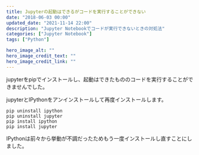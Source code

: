 ```yaml
---
title: Jupyterの起動はできるがコードを実行することができない
date: "2018-06-03 00:00"
updated_date: "2021-11-14 22:00"
description: "Jupyter Notebookでコードが実行できないときの対処法"
categories: ["Jupyter Notebook"]
tags: ["Python"]

hero_image_alt: ""
hero_image_credit_text: ""
hero_image_credit_link: ""
---
```

jupyterをpipでインストールし、起動はできたもののコードを実行することができませんでした。

jupyterとIPythonをアンインストールして再度インストールします。

```
pip uninstall ipython
pip uninstall jupyter
pip install ipython
pip install jupyter
```

IPythonは前々から挙動が不調だったためもう一度インストールし直すことにしました。